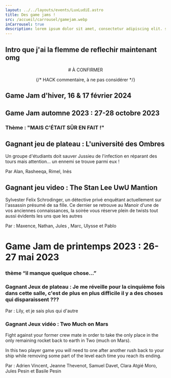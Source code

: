```yaml
---
layout: ../../layouts/events/LuxLudiE.astro
title: Des game jams !
src: /accueil/carrousel/gamejam.webp
inCarrousel: true
description: lorem ipsum dolor sit amet, consectetur adipiscing elit. sed do eiusmod tempor incididunt ut labore et dolore magna aliqua. ut enim ad minim veniam, quis nostrud exercitation ullamco laboris nisi ut aliquip ex ea commodo consequat. duis aute irure dolor in reprehenderit in voluptate velit esse cillum dolore eu fugiat nulla pariatur. excepteur sint occaecat cupidatat non proident, sunt in culpa qui officia deserunt mollit anim id est laborum.
---
```



<Section>

# Intro que j'ai la flemme de reflechir maintenant omg

<center><YtEmbed
  ytLink="https://www.youtube.com/embed/2mECSMDtlog"
  title="Game Jam d'automne 2023 !"
/>
</center></Section>

<SectionB>

<center>
# À CONFIRMER

{/* HACK commentaire, à ne pas considérer */}

</center>

## Game Jam d'hiver, 16 & 17 février 2024

</SectionB>

<Section>

# Game Jam automne 2023 : 27-28 octobre 2023

<ColorLigne />

### Thème : "MAIS C'ÉTAIT SÛR EN FAIT !"

<ImageText img="/assets/gamejam/JP_universite.jpg">

## Gagnant jeu de plateau : L'université des Ombres

Un groupe d'étudiants doit sauver Jussieu de l'infection en réparant des tours mais attention… un ennemi se trouve parmi eux !

Par Alan, Rasheeqa, Rimel, Inès

</ImageText>

<ImageText img="/assets/gamejam/JV_stanlee.jpg">

## Gagnant jeu video : The Stan Lee UwU Mantion

Sylvester Felix Schrodinger, un détective privé enquêtant actuellement sur l'assassin présumé de sa fille. Ce dernier se retrouve au Manoir d'une de vos anciennes connaissances, la soirée vous réserve plein de twists tout aussi évidents les uns que les autres

Par : Maxence, Nathan, Jules , Marc, Ulysse et Pablo

</ImageText>

</Section>

<SectionB>

# Game Jam de printemps 2023 : 26-27 mai 2023

<ColorLigne />

### thème “il manque quelque chose…”

<ImageText img="/assets/gamejam/JP_universite.jpg">

### Gagnant Jeux de plateau : Je me réveille pour la cinquième fois dans cette salle, c'est de plus en plus difficile il y a des choses qui disparaissent ???

Par : Lily, et je sais plus qui d'autre

</ImageText>

<ImageText img="/assets/gamejam/JV_twomuch.png">

### Gagnant Jeux vidéo : Two Much on Mars

Fight against your former crew mate in order to take the only place in the only remaining rocket back to earth in Two (much on Mars).

In this two player game you will need to one after another rush back to your ship while removing some part of the level each time you reach its ending.

Par : Adrien Vincent, Jeanne Thevenot, Samuel Davet, Clara Atgié Moro, Jules Pesin et Basile Pesin

</ImageText>

</SectionB>
